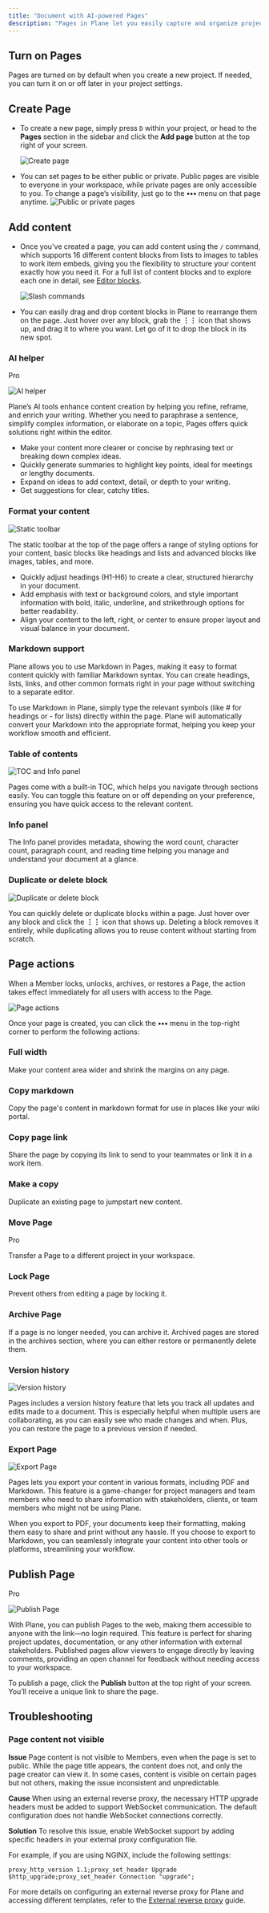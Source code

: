 ```yaml
---
title: "Document with AI-powered Pages"
description: "Pages in Plane let you easily capture and organize project-related information. Whether you’re documenting meeting notes or detailing technical or product requirements, Pages allow you to collaborate directly within the context of your project—no need for external tools."
---
```


## Turn on Pages[​](#turn-on-pages "Direct link to Turn on Pages")

Pages are turned on by default when you create a new project. If needed, you can turn it on or off later in your project settings.

## Create Page[​](#create-page "Direct link to Create Page")

* To create a new page, simply press `D` within your project, or head to the **Pages** section in the sidebar and click the **Add page** button at the top right of your screen.

  ![Create page](/images/core-concepts/pages/pages/create-page.webp)

* You can set pages to be either public or private. Public pages are visible to everyone in your workspace, while private pages are only accessible to you. To change a page’s visibility, just go to the **•••** menu on that page anytime. ![Public or private pages](/images/core-concepts/pages/pages/public-private-page.webp)

## Add content[​](#add-content "Direct link to Add content")

* Once you've created a page, you can add content using the `/` command, which supports 16 different content blocks from lists to images to tables to work item embeds, giving you the flexibility to structure your content exactly how you need it. For a full list of content blocks and to explore each one in detail, see [Editor blocks](/core-concepts/pages/editor-blocks).

  ![Slash commands](/images/core-concepts/pages/pages/slash-commands.webp)

* You can easily drag and drop content blocks in Plane to rearrange them on the page. Just hover over any block, grab the **⋮⋮** icon that shows up, and drag it to where you want. Let go of it to drop the block in its new spot.

### AI helper[​](#ai-helper "Direct link to AI helper")

Pro

![AI helper](/images/core-concepts/pages/pages/ai-helper.webp)

Plane’s AI tools enhance content creation by helping you refine, reframe, and enrich your writing. Whether you need to paraphrase a sentence, simplify complex information, or elaborate on a topic, Pages offers quick solutions right within the editor.

* Make your content more clearer or concise by rephrasing text or breaking down complex ideas.
* Quickly generate summaries to highlight key points, ideal for meetings or lengthy documents.
* Expand on ideas to add context, detail, or depth to your writing.
* Get suggestions for clear, catchy titles.

### Format your content[​](#format-your-content "Direct link to Format your content")

![Static toolbar](/images/core-concepts/pages/pages/static-toolbar.webp)

The static toolbar at the top of the page offers a range of styling options for your content, basic blocks like headings and lists and advanced blocks like images, tables, and more.

* Quickly adjust headings (H1-H6) to create a clear, structured hierarchy in your document.
* Add emphasis with text or background colors, and style important information with bold, italic, underline, and strikethrough options for better readability.
* Align your content to the left, right, or center to ensure proper layout and visual balance in your document.

### Markdown support[​](#markdown-support "Direct link to Markdown support")

Plane allows you to use Markdown in Pages, making it easy to format content quickly with familiar Markdown syntax. You can create headings, lists, links, and other common formats right in your page without switching to a separate editor.

To use Markdown in Plane, simply type the relevant symbols (like # for headings or - for lists) directly within the page. Plane will automatically convert your Markdown into the appropriate format, helping you keep your workflow smooth and efficient.

### Table of contents[​](#table-of-contents "Direct link to Table of contents")

![TOC and Info panel](/images/core-concepts/pages/pages/toc-info-panel.webp)

Pages come with a built-in TOC, which helps you navigate through sections easily. You can toggle this feature on or off depending on your preference, ensuring you have quick access to the relevant content.

### Info panel[​](#info-panel "Direct link to Info panel")

The Info panel provides metadata, showing the word count, character count, paragraph count, and reading time helping you manage and understand your document at a glance.

### Duplicate or delete block[​](#duplicate-or-delete-block "Direct link to Duplicate or delete block")

![Duplicate or delete block](/images/core-concepts/pages/pages/delete-duplicate-block.webp)

You can quickly delete or duplicate blocks within a page. Just hover over any block and click the **⋮⋮** icon that shows up. Deleting a block removes it entirely, while duplicating allows you to reuse content without starting from scratch.

## Page actions[​](#page-actions "Direct link to Page actions")

<Info>
  When a Member locks, unlocks, archives, or restores a Page, the action takes effect immediately for all users with access to the Page.
</Info>

![Page actions](/images/core-concepts/pages/pages/page-actions.webp)

Once your page is created, you can click the **•••** menu in the top-right corner to perform the following actions:

### Full width[​](#full-width "Direct link to Full width")

Make your content area wider and shrink the margins on any page.

### Copy markdown[​](#copy-markdown "Direct link to Copy markdown")

Copy the page's content in markdown format for use in places like your wiki portal.

### Copy page link[​](#copy-page-link "Direct link to Copy page link")

Share the page by copying its link to send to your teammates or link it in a work item.

### Make a copy[​](#make-a-copy "Direct link to Make a copy")

Duplicate an existing page to jumpstart new content.

### Move Page[​](#move-page "Direct link to Move Page")

Pro

Transfer a Page to a different project in your workspace.

### Lock Page[​](#lock-page "Direct link to Lock Page")

Prevent others from editing a page by locking it.

### Archive Page[​](#archive-page "Direct link to Archive Page")

If a page is no longer needed, you can archive it. Archived pages are stored in the archives section, where you can either restore or permanently delete them.

### Version history[​](#version-history "Direct link to Version history")

![Version history](/images/core-concepts/pages/pages/version-history.webp)

Pages includes a version history feature that lets you track all updates and edits made to a document. This is especially helpful when multiple users are collaborating, as you can easily see who made changes and when. Plus, you can restore the page to a previous version if needed.

### Export Page[​](#export-page "Direct link to Export Page")

![Export Page](/images/core-concepts/pages/pages/export-page.webp)

Pages lets you export your content in various formats, including PDF and Markdown. This feature is a game-changer for project managers and team members who need to share information with stakeholders, clients, or team members who might not be using Plane.

When you export to PDF, your documents keep their formatting, making them easy to share and print without any hassle. If you choose to export to Markdown, you can seamlessly integrate your content into other tools or platforms, streamlining your workflow.

## Publish Page[​](#publish-page "Direct link to Publish Page")

Pro

![Publish Page](/images/core-concepts/pages/pages/publish-page.webp)

With Plane, you can publish Pages to the web, making them accessible to anyone with the link—no login required. This feature is perfect for sharing project updates, documentation, or any other information with external stakeholders. Published pages allow viewers to engage directly by leaving comments, providing an open channel for feedback without needing access to your workspace.

To publish a page, click the **Publish** button at the top right of your screen. You’ll receive a unique link to share the page.

## Troubleshooting[​](#troubleshooting "Direct link to Troubleshooting")

### Page content not visible[​](#page-content-not-visible "Direct link to Page content not visible")

**Issue** Page content is not visible to Members, even when the page is set to public. While the page title appears, the content does not, and only the page creator can view it. In some cases, content is visible on certain pages but not others, making the issue inconsistent and unpredictable.

**Cause** When using an external reverse proxy, the necessary HTTP upgrade headers must be added to support WebSocket communication. The default configuration does not handle WebSocket connections correctly.

**Solution** To resolve this issue, enable WebSocket support by adding specific headers in your external proxy configuration file.

For example, if you are using NGINX, include the following settings:

```
proxy_http_version 1.1;proxy_set_header Upgrade $http_upgrade;proxy_set_header Connection "upgrade";
```

For more details on configuring an external reverse proxy for Plane and accessing different templates, refer to the [External reverse proxy](https://developers.plane.so/self-hosting/govern/reverse-proxy) guide.
